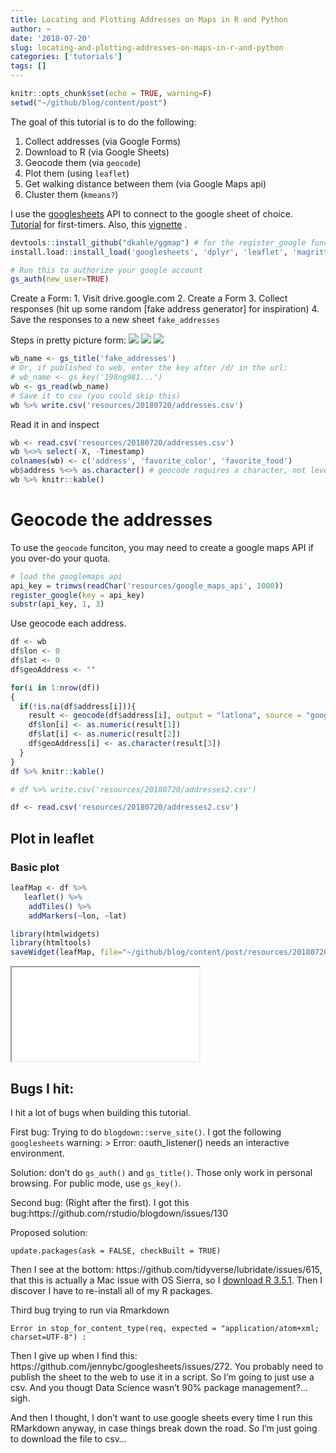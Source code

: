 ```yaml
---
title: Locating and Plotting Addresses on Maps in R and Python
author: ~
date: '2018-07-20'
slug: locating-and-plotting-addresses-on-maps-in-r-and-python
categories: ['tutorials']
tags: []
---
```


```r
knitr::opts_chunk$set(echo = TRUE, warning=F)
setwd("~/github/blog/content/post")
```

The goal of this tutorial is to do the following:

1. Collect addresses (via Google Forms)
2. Download to R (via Google Sheets)
3. Geocode them (via `geocode`)
4. Plot them (using `leaflet`)
5. Get walking distance between them (via Google Maps api)
6. Cluster them (`kmeans?`)


I use the [googlesheets]() API to connect to the google sheet of choice.
[Tutorial](https://datascienceplus.com/how-to-use-googlesheets-to-connect-r-to-google-sheets/) for first-timers. Also, this [vignette](https://rawgit.com/jennybc/googlesheets/master/vignettes/basic-usage.html#get-a-google-sheet-to-practice-with)
.

```r
devtools::install_github("dkahle/ggmap") # for the register_google function
install.load::install_load('googlesheets', 'dplyr', 'leaflet', 'magrittr', 'ggmap')
```
```r
# Run this to authorize your google account
gs_auth(new_user=TRUE)
```

Create a Form:
1. Visit drive.google.com
2. Create a Form 
3. Collect responses (hit up some random [fake address generator] for inspiration)
4. Save the responses to a new sheet `fake_addresses`

Steps in pretty picture form:
![](resources/20180720/create_form1.png)
![](resources/20180720/go_to_responses.png)
![](resources/20180720/create_sheet.png)

```r
wb_name <- gs_title('fake_addresses')
# Or, if published to web, enter the key after /d/ in the url:
# wb_name <- gs_key('198ng981...')
wb <- gs_read(wb_name)
# Save it to csv (you could skip this)
wb %>% write.csv('resources/20180720/addresses.csv')
```

Read it in and inspect
```r
wb <- read.csv('resources/20180720/addresses.csv')
wb %<>% select(-X, -Timestamp)
colnames(wb) <- c('address', 'favorite_color', 'favorite_food')
wb$address %<>% as.character() # geocode requires a character, not level
wb %>% knitr::kable()
```

# Geocode the addresses
To use the `geocode` funciton, you may need to create a google maps API if you over-do your quota.
```r
# load the googlemaps api
api_key = trimws(readChar('resources/google_maps_api', 1000))
register_google(key = api_key)
substr(api_key, 1, 3)
```

Use geocode each address.
```r
df <- wb
df$lon <- 0
df$lat <- 0
df$geoAddress <- ""

for(i in 1:nrow(df))
{
  if(!is.na(df$address[i])){
    result <- geocode(df$address[i], output = "latlona", source = "google")
    df$lon[i] <- as.numeric(result[1])
    df$lat[i] <- as.numeric(result[2])
    df$geoAddress[i] <- as.character(result[3])
  }
}
df %>% knitr::kable()
```
```r
# df %>% write.csv('resources/20180720/addresses2.csv')
```
```r
df <- read.csv('resources/20180720/addresses2.csv')
```

## Plot in leaflet
### Basic plot
```r
leafMap <- df %>%
   leaflet() %>% 
    addTiles() %>%
    addMarkers(~lon, ~lat)
```

```r
library(htmlwidgets)
library(htmltools)
saveWidget(leafMap, file="~/github/blog/content/post/resources/20180720/leafMap.html")
```
<iframe src='content/post/resources/20180720/leafMap.html'></iframe>

## Bugs I hit:
I hit a lot of bugs when building this tutorial.

First bug: Trying to do `blogdown::serve_site()`. I got the following `googlesheets` warning:
> Error: oauth_listener() needs an interactive environment.

Solution: don't do `gs_auth()` and `gs_title()`. Those only work in personal browsing. For public mode, use `gs_key()`.


Second bug: (Right after the first). I got this bug:https://github.com/rstudio/blogdown/issues/130

Proposed solution:
```
update.packages(ask = FALSE, checkBuilt = TRUE)
```

Then I see at the bottom: https://github.com/tidyverse/lubridate/issues/615, that this is actually a Mac issue with OS Sierra, so I [download R 3.5.1](https://cran.r-project.org/bin/macosx/). Then I discover I have to re-install all of my R packages.

Third bug trying to run via Rmarkdown
```
Error in stop_for_content_type(req, expected = "application/atom+xml; charset=UTF-8") :
```
Then I give up when I find this: https://github.com/jennybc/googlesheets/issues/272. You probably need to publish the sheet to the web to use it in a script. So I'm going to just use a csv. And you thougt Data Science wasn't 90% package management?...sigh.

And then I thought, I don't want to use google sheets every time I run this RMarkdown anyway, in case things break down the road. So I'm just going to download the file to csv...